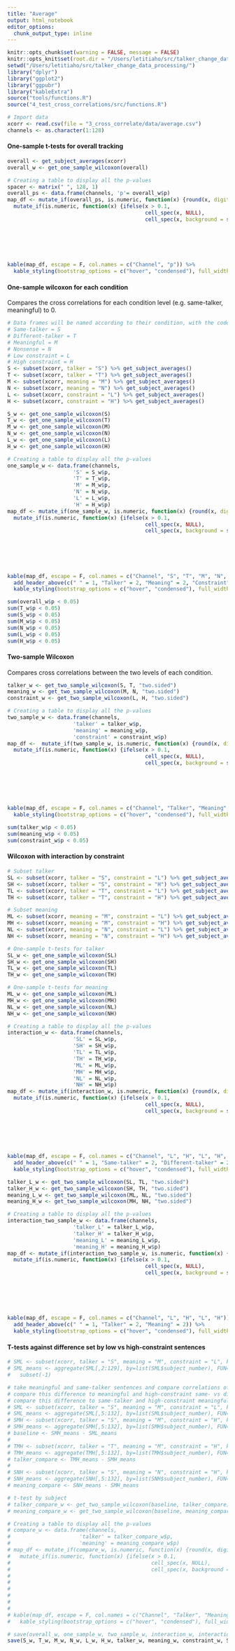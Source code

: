 ```yaml
---
title: "Average"
output: html_notebook
editor_options: 
  chunk_output_type: inline
---
```


```r
knitr::opts_chunk$set(warning = FALSE, message = FALSE) 
knitr::opts_knit$set(root.dir = "/Users/letitiaho/src/talker_change_data_processing/")
setwd("/Users/letitiaho/src/talker_change_data_processing/")
library("dplyr")
library("ggplot2")
library("ggpubr")
library("kableExtra")
source("tools/functions.R")
source("4_test_cross_correlations/src/functions.R")
```

```r
# Import data
xcorr <- read.csv(file = "3_cross_correlate/data/average.csv")
channels <- as.character(1:128)
```

#### One-sample t-tests for overall tracking

```r
overall <- get_subject_averages(xcorr)
overall_w <- get_one_sample_wilcoxon(overall)

# Creating a table to display all the p-values
spacer <- matrix(" ", 128, 1)
overall_ps <- data.frame(channels, 'p'= overall_w$p)
map_df <- mutate_if(overall_ps, is.numeric, function(x) {round(x, digits = 3)}) %>%
  mutate_if(is.numeric, function(x) {ifelse(x > 0.1,
                                            cell_spec(x, NULL),
                                            cell_spec(x, background = spec_color(x,
                                                                                 direction = 1,
                                                                                 begin = 0.65,
                                                                                 end = 1,
                                                                                 option = "B",
                                                                                 scale_from = c(0,0.1))))})

kable(map_df, escape = F, col.names = c("Channel", "p")) %>%
  kable_styling(bootstrap_options = c("hover", "condensed"), full_width = F)
```



#### One-sample wilcoxon for each condition

Compares the cross correlations for each condition level (e.g. same-talker, meaningful) to 0.

```r
# Data frames will be named according to their condition, with the code for talker, then meaning, then constraint listed in that order
# Same-talker = S
# Different-talker = T
# Meaningful = M
# Nonsense = N
# Low constraint = L
# High constraint = H
S <- subset(xcorr, talker = "S") %>% get_subject_averages()
T <- subset(xcorr, talker = "T") %>% get_subject_averages()
M <- subset(xcorr, meaning = "M") %>% get_subject_averages()
N <- subset(xcorr, meaning = "N") %>% get_subject_averages()
L <- subset(xcorr, constraint = "L") %>% get_subject_averages()
H <- subset(xcorr, constraint = "H") %>% get_subject_averages()
```

```r
S_w <- get_one_sample_wilcoxon(S)
T_w <- get_one_sample_wilcoxon(T)
M_w <- get_one_sample_wilcoxon(M)
N_w <- get_one_sample_wilcoxon(N)
L_w <- get_one_sample_wilcoxon(L)
H_w <- get_one_sample_wilcoxon(H)
```

```r
# Creating a table to display all the p-values
one_sample_w <- data.frame(channels, 
                     'S' = S_w$p,
                     'T' = T_w$p, 
                     'M' = M_w$p,
                     'N' = N_w$p, 
                     'L' = L_w$p,
                     'H' = H_w$p)
map_df <- mutate_if(one_sample_w, is.numeric, function(x) {round(x, digits = 3)}) %>%
  mutate_if(is.numeric, function(x) {ifelse(x > 0.1, 
                                            cell_spec(x, NULL),
                                            cell_spec(x, background = spec_color(x, 
                                                                                 direction = 1, 
                                                                                 begin = 0.65, 
                                                                                 end = 1, 
                                                                                 option = "B", 
                                                                                 scale_from = c(0,0.1))))})

kable(map_df, escape = F, col.names = c("Channel", "S", "T", "M", "N", "S", "G")) %>%
  add_header_above(c(" " = 1, "Talker" = 2, "Meaning" = 2, "Constraint" = 2)) %>%
  kable_styling(bootstrap_options = c("hover", "condensed"), full_width = F)
```


```r
sum(overall_w$p < 0.05)
sum(T_w$p < 0.05)
sum(S_w$p < 0.05)
sum(M_w$p < 0.05)
sum(N_w$p < 0.05)
sum(L_w$p < 0.05)
sum(H_w$p < 0.05)
```

#### Two-sample Wilcoxon

Compares cross correlations between the two levels of each condition. 

```r
talker_w <- get_two_sample_wilcoxon(S, T, "two.sided")
meaning_w <- get_two_sample_wilcoxon(M, N, "two.sided")
constraint_w <- get_two_sample_wilcoxon(L, H, "two.sided")
```

```r
# Creating a table to display all the p-values
two_sample_w <- data.frame(channels, 
                     'talker' = talker_w$p,
                     'meaning' = meaning_w$p,
                     'constraint' = constraint_w$p)
map_df <-  mutate_if(two_sample_w, is.numeric, function(x) {round(x, digits = 3)}) %>%
  mutate_if(is.numeric, function(x) {ifelse(x > 0.1, 
                                            cell_spec(x, NULL),
                                            cell_spec(x, background = spec_color(x, 
                                                                                 direction = 1, 
                                                                                 begin = 0.65, 
                                                                                 end = 1, 
                                                                                 option = "B", 
                                                                                 scale_from = c(0,0.1))))})

kable(map_df, escape = F, col.names = c("Channel", "Talker", "Meaning", "Constraint")) %>%
  kable_styling(bootstrap_options = c("hover", "condensed"), full_width = F)
```

```r
sum(talker_w$p < 0.05)
sum(meaning_w$p < 0.05)
sum(constraint_w$p < 0.05)
```


#### Wilcoxon with interaction by constraint

```r
# Subset talker
SL <- subset(xcorr, talker = "S", constraint = "L") %>% get_subject_averages()
SH <- subset(xcorr, talker = "S", constraint = "H") %>% get_subject_averages()
TL <- subset(xcorr, talker = "T", constraint = "L") %>% get_subject_averages()
TH <- subset(xcorr, talker = "T", constraint = "H") %>% get_subject_averages()

# Subset meaning
ML <- subset(xcorr, meaning = "M", constraint = "L") %>% get_subject_averages()
MH <- subset(xcorr, meaning = "M", constraint = "H") %>% get_subject_averages()
NL <- subset(xcorr, meaning = "N", constraint = "L") %>% get_subject_averages()
NH <- subset(xcorr, meaning = "N", constraint = "H") %>% get_subject_averages()
```

```r
# One-sample t-tests for talker
SL_w <- get_one_sample_wilcoxon(SL)
SH_w <- get_one_sample_wilcoxon(SH)
TL_w <- get_one_sample_wilcoxon(TL)
TH_w <- get_one_sample_wilcoxon(TH)

# One-sample t-tests for meaning
ML_w <- get_one_sample_wilcoxon(ML)
MH_w <- get_one_sample_wilcoxon(MH)
NL_w <- get_one_sample_wilcoxon(NL)
NH_w <- get_one_sample_wilcoxon(NH)
```

```r
# Creating a table to display all the p-values
interaction_w <- data.frame(channels, 
                     'SL' = SL_w$p,
                     'SH' = SH_w$p,
                     'TL' = TL_w$p,
                     'TH' = TH_w$p, 
                     'ML' = ML_w$p,
                     'MH' = MH_w$p,
                     'NL' = NL_w$p,
                     'NH' = NH_w$p)
map_df <- mutate_if(interaction_w, is.numeric, function(x) {round(x, digits = 3)}) %>%
  mutate_if(is.numeric, function(x) {ifelse(x > 0.1, 
                                            cell_spec(x, NULL),
                                            cell_spec(x, background = spec_color(x, 
                                                                                 direction = 1, 
                                                                                 begin = 0.65, 
                                                                                 end = 1, 
                                                                                 option = "B", 
                                                                                 scale_from = c(0,0.1))))})

kable(map_df, escape = F, col.names = c("Channel", "L", "H", "L", "H", "L", "H", "L", "H")) %>%
  add_header_above(c(" " = 1, "Same-talker" = 2, "Different-talker" = 2, "Meaningful" = 2, "Nonsense" = 2)) %>%
  kable_styling(bootstrap_options = c("hover", "condensed"), full_width = F)
```

```r
talker_L_w <- get_two_sample_wilcoxon(SL, TL, "two.sided")
talker_H_w <- get_two_sample_wilcoxon(SH, TH, "two.sided")
meaning_L_w <- get_two_sample_wilcoxon(ML, NL, "two.sided")
meaning_H_w <- get_two_sample_wilcoxon(MH, NH, "two.sided")
```

```r
# Creating a table to display all the p-values
interaction_two_sample_w <- data.frame(channels, 
                     'talker_L' = talker_L_w$p,
                     'talker_H' = talker_H_w$p,
                     'meaning_L' = meaning_L_w$p,
                     'meaning_H' = meaning_H_w$p)
map_df <- mutate_if(interaction_two_sample_w, is.numeric, function(x) {round(x, digits = 3)}) %>%
  mutate_if(is.numeric, function(x) {ifelse(x > 0.1, 
                                            cell_spec(x, NULL),
                                            cell_spec(x, background = spec_color(x, 
                                                                                 direction = 1, 
                                                                                 begin = 0.65, 
                                                                                 end = 1, 
                                                                                 option = "B", 
                                                                                 scale_from = c(0,0.1))))})

kable(map_df, escape = F, col.names = c("Channel", "L", "H", "L", "H")) %>%
  add_header_above(c(" " = 1, "Talker" = 2, "Meaning" = 2)) %>%
  kable_styling(bootstrap_options = c("hover", "condensed"), full_width = F)
```

#### T-tests against difference set by low vs high-constraint sentences

```r
# SML <- subset(xcorr, talker = "S", meaning = "M", constraint = "L", keepLabels = T)
# SML_means <- aggregate(SML[,2:129], by=list(SML$subject_number), FUN=mean) %>%
#   subset(-1)
```

```r
# take meaningful and same-talker sentences and compare correlations of low- vs high-constraint sentences
# compare this difference to meaningful and high-constraint same- vs different-talker sentences
# compare this difference to same-talker and high-constraint meaningful vs nonsense sentences
# SML <- subset(xcorr, talker = "S", meaning = "M", constraint = "L", keepLabels = TRUE)
# SML_means <- aggregate(SML[,5:132], by=list(SML$subject_number), FUN=mean) %>% select(-"Group.1")
# SMH <- subset(xcorr, talker = "S", meaning = "M", constraint = "H", keepLabels = TRUE) 
# SMH_means <- aggregate(SMH[,5:132], by=list(SMH$subject_number), FUN=mean) %>% select(-"Group.1")
# baseline <- SMH_means - SML_means
# 
# TMH <- subset(xcorr, talker = "T", meaning = "M", constraint = "H", keepLabels = TRUE)
# TMH_means <- aggregate(TMH[,5:132], by=list(TMH$subject_number), FUN=mean) %>% select(-"Group.1")
# talker_compare <- TMH_means - SMH_means
# 
# SNH <- subset(xcorr, talker = "S", meaning = "N", constraint = "H", keepLabels = TRUE)
# SNH_means <- aggregate(SNH[,5:132], by=list(SNH$subject_number), FUN=mean) %>% select(-"Group.1")
# meaning_compare <- SNH_means - SMH_means
```

```r
# t-test by subject
# talker_compare_w <- get_two_sample_wilcoxon(baseline, talker_compare)
# meaning_compare_w <- get_two_sample_wilcoxon(baseline, meaning_compare)
```

```r
# Creating a table to display all the p-values
# compare_w <- data.frame(channels, 
#                      'talker' = talker_compare_w$p,
#                      'meaning' = meaning_compare_w$p)
# map_df <- mutate_if(compare_w, is.numeric, function(x) {round(x, digits = 3)}) %>%
#   mutate_if(is.numeric, function(x) {ifelse(x > 0.1, 
#                                             cell_spec(x, NULL),
#                                             cell_spec(x, background = spec_color(x, 
#                                                                                  direction = 1, 
#                                                                                  begin = 0.65, 
#                                                                                  end = 1, 
#                                                                                  option = "B", 
#                                                                                  scale_from = c(0,0.1))))})
# 
# kable(map_df, escape = F, col.names = c("Channel", "Talker", "Meaning")) %>%
#   kable_styling(bootstrap_options = c("hover", "condensed"), full_width = F)
```

```r
# save(overall_w, one_sample_w, two_sample_w, interaction_w, interaction_two_sample_w, file = "8_wilcoxon/data/wilcoxon_results.RData")
save(S_w, T_w, M_w, N_w, L_w, H_w, talker_w, meaning_w, constraint_w, SH_w, SL_w, TH_w, TL_w, file = "4_test_cross_correlations/data/wilcoxon_results.RData")
```

